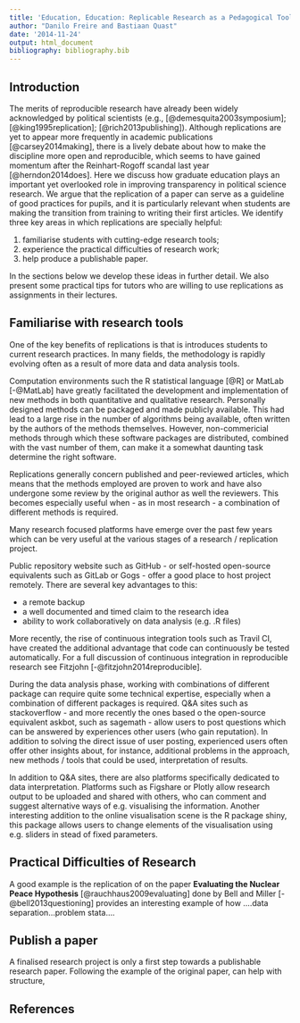 ```yaml
---
title: 'Education, Education: Replicable Research as a Pedagogical Tool'
author: "Danilo Freire and Bastiaan Quast"
date: '2014-11-24'
output: html_document
bibliography: bibliography.bib
---
```


## Introduction

The merits of reproducible research have already been widely acknowledged by political scientists (e.g., [@demesquita2003symposium]; [@king1995replication]; [@rich2013publishing]). Although replications are yet to appear more frequently in academic publications [@carsey2014making], there is a lively debate about how to make the discipline more open and reproducible, which seems to have gained momentum after the Reinhart-Rogoff scandal last year [@herndon2014does]. Here we discuss how graduate education plays an important yet overlooked role in improving transparency in political science research. We argue that the replication of a paper can serve as a guideline of good practices for pupils, and it is particularly relevant when students are making the transition from training to writing their first articles. We identify three key areas in which replications are specially helpful:

1) familiarise students with cutting-edge research tools;
2) experience the practical difficulties of research work;
3) help produce a publishable paper.

In the sections below we develop these ideas in further detail. We also present some practical tips for tutors who are willing to use replications as assignments in their lectures.


## Familiarise with research tools

One of the key benefits of replications is that is introduces students to current research practices. In many fields, the methodology is rapidly evolving often as a result of more data and data analysis tools.

Computation environments such the R statistical language [@R] or MatLab [-@MatLab] have greatly facilitated the development and implementation of new methods in both quantitative and qualitative research. Personally designed methods can be packaged and made publicly available. This had lead to a large rise in the number of algorithms being available, often written by the authors of the methods themselves.
However, non-commericial methods through which these software packages are distributed, combined with the vast number of them, can make it a somewhat daunting task determine the right software.

Replications generally concern published and peer-reviewed articles,
which means that the methods employed are proven to work
and have also undergone some review by the original author as well the reviewers.
This becomes especially useful when - as in most research - a combination of different methods is required.

Many research focused platforms have emerge over the past few years which can be very useful at the various stages of a research / replication project.

Public repository website such as GitHub - or self-hosted open-source equivalents such as GitLab or Gogs - offer a good place to host project remotely. There are several key advantages to this:

* a remote backup
* a well documented and timed claim to the research idea
* ability to work collaboratively on data analysis (e.g. .R files)

More recently, the rise of continuous integration tools such as Travil CI, have created the additional advantage that code can continuously be tested automatically. For a full discussion of continuous integration in reproducible research see Fitzjohn [-@fitzjohn2014reproducible].

During  the data analysis phase, working with combinations of different package can require quite some technical expertise, especially when a combination of different packages is required.
Q&A sites such as stackoverflow - and more recently the ones based o the open-source equivalent askbot, such as sagemath - allow users to post questions which can be answered by experiences other users (who gain reputation).
In addition to solving the direct issue of user posting, experienced users often offer other insights about, for instance,
additional problems in the approach,
new methods / tools that could be used,
interpretation of results.

In addition to Q&A sites, there are also platforms specifically dedicated to data interpretation.
Platforms such as Figshare or Plotly allow research output to be uploaded and shared with others, 
who can comment and suggest alternative ways of e.g. visualising the information.
Another interesting addition to the online visualisation scene is the R package shiny,
this package allows users to change elements of the visualisation using e.g. sliders in stead of fixed parameters.


## Practical Difficulties of Research

A good example is the replication of on the paper **Evaluating the Nuclear Peace Hypothesis** [@rauchhaus2009evaluating] done by Bell and Miller [-@bell2013questioning] provides an interesting example of how ....data separation...problem stata....


## Publish a paper

A finalised research project is only a first step towards a publishable research paper.
Following the example of the original paper, can help with structure, 


## References
